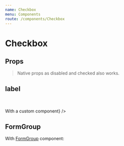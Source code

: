 ```yaml
---
name: Checkbox
menu: Components
route: /components/Checkbox
---
```



# Checkbox

<Playground>
	<Checkbox autoFocus />
</Playground>

## Props

<Props of={Checkbox} />

> Native props as disabled and checked also works.

## label

<Playground>
	<Checkbox label='With string label' />
	<br />
	<Checkbox label='Disabled' disabled />
	<br />
	<Checkbox label={<Title>With a custom component</Title>} />
</Playground>

## FormGroup

With [FormGroup](/components/FormGroup) component:

<Playground>
	<FormGroup label="Label" helpLabel="help label" tooltip="Lorem ipsum" helpText="Lorem ipsum dolor sit amet">
		<Checkbox label='Item 1' />
		<br />
		<Checkbox label='Item 2' />
		<br />
		<Checkbox label='Item 3' />
	</FormGroup>
</Playground>
